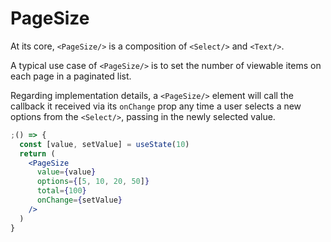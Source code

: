 
<Meta component={PageSize} title="Docs/Components/Actions/PageSize" />

# PageSize

At its core, `<PageSize/>` is a composition of `<Select/>` and `<Text/>`.

A typical use case of `<PageSize/>` is to set the number of viewable items on each page in a paginated list.

Regarding implementation details, a `<PageSize/>` element will call the callback it received via its `onChange` prop any time a user selects a new options from the `<Select/>`, passing in the newly selected value.

```jsx
;() => {
  const [value, setValue] = useState(10)
  return (
    <PageSize
      value={value}
      options={[5, 10, 20, 50]}
      total={100}
      onChange={setValue}
    />
  )
}
```